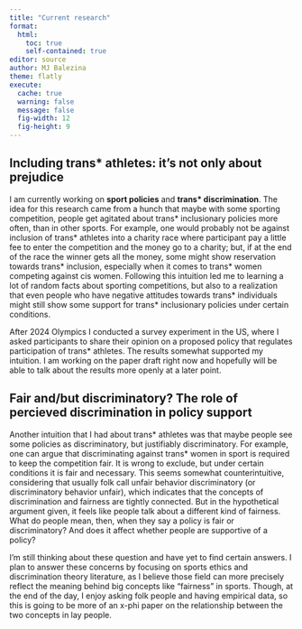 ```yaml
---
title: "Current research"
format: 
  html:
    toc: true
    self-contained: true
editor: source
author: MJ Balezina
theme: flatly
execute: 
  cache: true
  warning: false
  message: false
  fig-width: 12 
  fig-height: 9
---
```


## Including trans* athletes: it's not only about prejudice

I am currently working on **sport policies** and **trans\* discrimination**. The idea for this research came from a hunch that maybe with some sporting competition, people get agitated about trans* inclusionary policies more often, than in other sports. For example, one would probably not be against inclusion of trans* athletes into a charity race where participant pay a little fee to enter the competition and the money go to a charity; but, if at the end of the race the winner gets all the money, some might show reservation towards trans* inclusion, especially when it comes to trans* women competing against cis women. Following this intuition led me to learning a lot of random facts about sporting competitions, but also to a realization that even people who have negative attitudes towards trans* individuals might still show some support for trans* inclusionary policies under certain conditions.

After 2024 Olympics I conducted a survey experiment in the US, where I asked participants to share their opinion on a proposed policy that regulates participation of trans* athletes. The results somewhat supported my intuition. I am working on the paper draft right now and hopefully will be able to talk about the results more openly at a later point. 

## Fair and/but discriminatory? The role of percieved discrimination in policy support

Another intuition that I had about trans* athletes was that maybe people see some policies as discriminatory, but justifiably discriminatory. For example, one can argue that discriminating against trans* women in sport is required to keep the competition fair. It is wrong to exclude, but under certain conditions it is fair and necessary. This seems somewhat counterintuitive, considering that usually folk call unfair behavior discriminatory (or discriminatory behavior unfair), which indicates that the concepts of discrimination and fairness are tightly connected. But in the hypothetical argument given, it feels like people talk about a different kind of fairness. What do people mean, then, when they say a policy is fair or discriminatory? And does it affect whether people are supportive of a policy?

I'm still thinking about these question and have yet to find certain answers. I plan to answer these concerns by focusing on sports ethics and discrimination theory literature, as I believe those field can more precisely reflect the meaning behind big concepts like "fairness" in sports. Though, at the end of the day, I enjoy asking folk people and having empirical data, so this is going to be more of an x-phi paper on the relationship between the two concepts in lay people.  